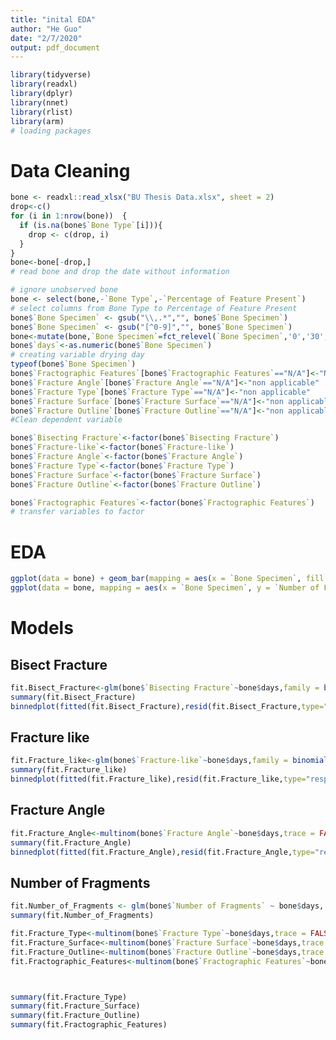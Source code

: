 ---
title: "inital EDA"
author: "He Guo"
date: "2/7/2020"
output: pdf_document
---

```{r,echo=F,include=FALSE}
library(tidyverse)
library(readxl)
library(dplyr)
library(nnet)
library(rlist)
library(arm)
# loading packages
```

# Data Cleaning
```{r,echo=F}
bone <- readxl::read_xlsx("BU Thesis Data.xlsx", sheet = 2)
drop<-c()
for (i in 1:nrow(bone))  {
  if (is.na(bone$`Bone Type`[i])){
    drop <- c(drop, i)
  }
}
bone<-bone[-drop,]
# read bone and drop the date without information

# ignore unobserved bone
bone <- select(bone,-`Bone Type`,-`Percentage of Feature Present`)
# select columns from Bone Type to Percentage of Feature Present
bone$`Bone Specimen` <- gsub("\\,.*","", bone$`Bone Specimen`)
bone$`Bone Specimen` <- gsub("[^0-9]","", bone$`Bone Specimen`)
bone<-mutate(bone,`Bone Specimen`=fct_relevel(`Bone Specimen`,'0','30','60','90','180','270','360'))
bone$`days`<-as.numeric(bone$`Bone Specimen`)
# creating variable drying day
typeof(bone$`Bone Specimen`)
bone$`Fractographic Features`[bone$`Fractographic Features`=="N/A"]<-"No Feature"
bone$`Fracture Angle`[bone$`Fracture Angle`=="N/A"]<-"non applicable"
bone$`Fracture Type`[bone$`Fracture Type`=="N/A"]<-"non applicable"
bone$`Fracture Surface`[bone$`Fracture Surface`=="N/A"]<-"non applicable"
bone$`Fracture Outline`[bone$`Fracture Outline`=="N/A"]<-"non applicable"
#Clean dependent variable

bone$`Bisecting Fracture`<-factor(bone$`Bisecting Fracture`)
bone$`Fracture-like`<-factor(bone$`Fracture-like`)
bone$`Fracture Angle`<-factor(bone$`Fracture Angle`)
bone$`Fracture Type`<-factor(bone$`Fracture Type`)
bone$`Fracture Surface`<-factor(bone$`Fracture Surface`)
bone$`Fracture Outline`<-factor(bone$`Fracture Outline`)

bone$`Fractographic Features`<-factor(bone$`Fractographic Features`)
# transfer variables to factor 
```
# EDA
```{r}
ggplot(data = bone) + geom_bar(mapping = aes(x = `Bone Specimen`, fill = `Fractographic Features`))+labs(x="Drying Days")
ggplot(data = bone, mapping = aes(x = `Bone Specimen`, y = `Number of Fragments`)) + geom_boxplot()+labs(x="Drying Days")

```



# Models
## Bisect Fracture

```{r}

fit.Bisect_Fracture<-glm(bone$`Bisecting Fracture`~bone$days,family = binomial())
summary(fit.Bisect_Fracture)
binnedplot(fitted(fit.Bisect_Fracture),resid(fit.Bisect_Fracture,type="response"))
```

## Fracture like
```{r}
fit.Fracture_like<-glm(bone$`Fracture-like`~bone$days,family = binomial())
summary(fit.Fracture_like)
binnedplot(fitted(fit.Fracture_like),resid(fit.Fracture_like,type="response"))
```
## Fracture Angle
```{r}
fit.Fracture_Angle<-multinom(bone$`Fracture Angle`~bone$days,trace = FALSE)
summary(fit.Fracture_Angle)
binnedplot(fitted(fit.Fracture_Angle),resid(fit.Fracture_Angle,type="response"))
```

## Number of Fragments
```{r}
fit.Number_of_Fragments <- glm(bone$`Number of Fragments` ~ bone$days, family="poisson")
summary(fit.Number_of_Fragments)

```

```{r}
fit.Fracture_Type<-multinom(bone$`Fracture Type`~bone$days,trace = FALSE)
fit.Fracture_Surface<-multinom(bone$`Fracture Surface`~bone$days,trace = FALSE)
fit.Fracture_Outline<-multinom(bone$`Fracture Outline`~bone$days,trace = FALSE)
fit.Fractographic_Features<-multinom(bone$`Fractographic Features`~bone$days,trace = FALSE)



summary(fit.Fracture_Type)
summary(fit.Fracture_Surface)
summary(fit.Fracture_Outline)
summary(fit.Fractographic_Features)

```